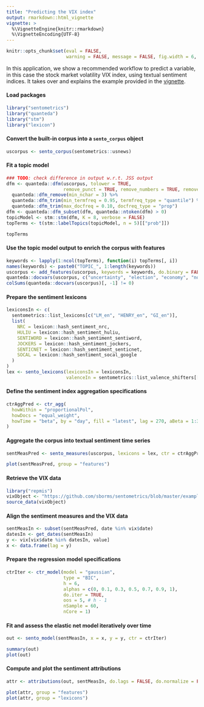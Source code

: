 ```yaml
---
title: "Predicting the VIX index"
output: rmarkdown::html_vignette
vignette: >
  %\VignetteEngine{knitr::rmarkdown}
  %\VignetteEncoding{UTF-8}
---
```


```r
knitr::opts_chunk$set(eval = FALSE,
                      warning = FALSE, message = FALSE, fig.width = 6, fig.height = 4, fig.align = "center")
```

In this application, we show a recommended workflow to predict a variable, in this case the stock market volatility VIX index, using textual sentiment indices. It takes over and explains the example provided in the [vignette](https://doi.org/10.2139/ssrn.3067734).

#### Load packages

```r
library("sentometrics")
library("quanteda")
library("stm")
library("lexicon")
```

#### Convert the built-in corpus into a `sento_corpus` object 

```r
uscorpus <- sento_corpus(sentometrics::usnews)
```

#### Fit a topic model

```r
### TODO: check difference in output w.r.t. JSS output
dfm <- quanteda::dfm(uscorpus, tolower = TRUE,
                     remove_punct = TRUE, remove_numbers = TRUE, remove = quanteda::stopwords("en")) %>%
  quanteda::dfm_remove(min_nchar = 3) %>%
  quanteda::dfm_trim(min_termfreq = 0.95, termfreq_type = "quantile") %>%
  quanteda::dfm_trim(max_docfreq = 0.10, docfreq_type = "prop")
dfm <- quanteda::dfm_subset(dfm, quanteda::ntoken(dfm) > 0)
topicModel <- stm::stm(dfm, K = 8, verbose = FALSE)
topTerms <- t(stm::labelTopics(topicModel, n = 5)[["prob"]])

topTerms
```

#### Use the topic model output to enrich the corpus with features

```r
keywords <- lapply(1:ncol(topTerms), function(i) topTerms[, i])
names(keywords) <- paste0("TOPIC_", 1:length(keywords))
uscorpus <- add_features(uscorpus, keywords = keywords, do.binary = FALSE, do.regex = FALSE)
quanteda::docvars(uscorpus, c("uncertainty", "election", "economy", "noneconomy", "wsj", "wapo")) <- NULL
colSums(quanteda::docvars(uscorpus)[, -1] != 0)
```

#### Prepare the sentiment lexicons

```r
lexiconsIn <- c(
  sentometrics::list_lexicons[c("LM_en", "HENRY_en", "GI_en")],
  list(
    NRC = lexicon::hash_sentiment_nrc,
    HULIU = lexicon::hash_sentiment_huliu,
    SENTIWORD = lexicon::hash_sentiment_sentiword,
    JOCKERS = lexicon::hash_sentiment_jockers,
    SENTICNET = lexicon::hash_sentiment_senticnet,
    SOCAL = lexicon::hash_sentiment_socal_google
  )
)
lex <- sento_lexicons(lexiconsIn = lexiconsIn,
                      valenceIn = sentometrics::list_valence_shifters[["en"]])
```

#### Define the sentiment index aggregation specifications

```r
ctrAggPred <- ctr_agg(
  howWithin = "proportionalPol",
  howDocs = "equal_weight",
  howTime = "beta", by = "day", fill = "latest", lag = 270, aBeta = 1:3, bBeta = 1:2
)
```

#### Aggregate the corpus into textual sentiment time series

```r
sentMeasPred <- sento_measures(uscorpus, lexicons = lex, ctr = ctrAggPred)

plot(sentMeasPred, group = "features")
```

#### Retrieve the VIX data

```r
library("repmis")
vixObject <- "https://github.com/sborms/sentometrics/blob/master/examples/vix.rda?raw=true"
source_data(vixObject)
```

#### Align the sentiment measures and the VIX data

```r
sentMeasIn <- subset(sentMeasPred, date %in% vix$date)
datesIn <- get_dates(sentMeasIn)
y <- vix[vix$date %in% datesIn, value]
x <- data.frame(lag = y)
```

#### Prepare the regression model specifications

```r
ctrIter <- ctr_model(model = "gaussian",
                     type = "BIC",
                     h = 6,
                     alphas = c(0, 0.1, 0.3, 0.5, 0.7, 0.9, 1),
                     do.iter = TRUE,
                     oos = 5, # h - 1
                     nSample = 60,
                     nCore = 1)
```

#### Fit and assess the elastic net model iteratively over time

```r
out <- sento_model(sentMeasIn, x = x, y = y, ctr = ctrIter)

summary(out)
plot(out)
```

#### Compute and plot the sentiment attributions

```r
attr <- attributions(out, sentMeasIn, do.lags = FALSE, do.normalize = FALSE)

plot(attr, group = "features")
plot(attr, group = "lexicons")
```

